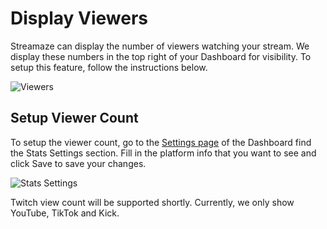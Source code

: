 
# Display Viewers

Streamaze can display the number of viewers watching your stream. We display these numbers in the top right of your Dashboard for visibility. To setup this feature, follow the instructions below.

![Viewers](/images/stats/viewers.png)

## Setup Viewer Count

To setup the viewer count, go to the [Settings page](https://streamaze.live/settings) of the Dashboard find the Stats Settings section. Fill in the platform info that you want to see and click Save to save your changes.

![Stats Settings](/images/stats/settings.png)

<Callout>
    Twitch view count will be supported shortly. Currently, we only show YouTube, TikTok and Kick.
</Callout>